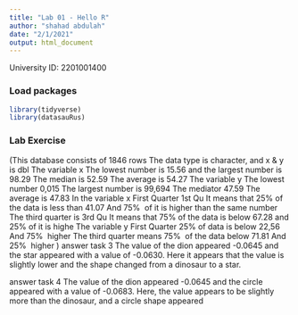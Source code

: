 ```yaml
---
title: "Lab 01 - Hello R"
author: "shahad abdulah"
date: "2/1/2021"
output: html_document
---
```


University ID: 2201001400

### Load packages

```r
library(tidyverse) 
library(datasauRus)
``` 
### Lab Exercise

(This database consists of 1846 rows
The data type is character, and x & y is dbl
The variable x
The lowest number is 15.56 and the largest number is 98.29
The median is 52.59
The average is 54.27
The variable y
The lowest number 0,015
The largest number is 99,694
The mediator 47.59
The average is 47.83
In the variable x
First Quarter 1st Qu
It means that 25% of the data is less than 41.07
And 75% ؜ of it is higher than the same number
The third quarter is 3rd Qu
It means that 75% of the data is below 67.28 and 25% of it is highe
The variable y
First Quarter
25% of data is below 22,56
And 75% ؜ higher
The third quarter means 75% ؜ of the data below 71.81
And 25% ؜ higher
)
answer task 3
 The value of the dion appeared -0.0645 and the star appeared with a value of -0.0630. Here it appears that the value is slightly lower and the shape changed from a dinosaur to a star. 
 
 answer task 4
 The value of the dion appeared -0.0645 and the circle appeared with a value of -0.0683. Here, the value appears to be slightly more than the dinosaur, and a circle shape appeared 